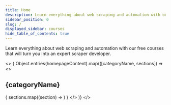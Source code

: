 ```yaml
---
title: Home
description: Learn everything about web scraping and automation with our free courses that will turn you into an expert scraper developer.
sidebar_position: 0
slug: /
displayed_sidebar: courses
hide_table_of_contents: true
---
```


Learn everything about web scraping and automation with our free courses that will turn you into an expert scraper developer.

<>
{
    Object.entries(homepageContent).map(([categoryName, sections]) =>
        <>
            <h2>{categoryName}</h2>
            <CardGrid>
                {
                    sections.map((section) =>
                    <Card
                        title={section.title}
                        desc={section.description}
                        imageUrl={section.imageUrl}
                        to={section.link}
                    />)
                }
            </CardGrid>
        </>
    )}
</>

<!-- The homepage menu card items are in the homepage_content.json file.

    Each item has its own JSON object, in which "cardItem" is the title and "href" is the link. If the link leads to outside the Apify Docs site, add the `"isExternalLink" : true` property. For local links, just use the article's path. E.g. `"/tutorials/apify-scrapers/web-scraper"`.

    In the title (cardItem), do not just give the article's name. Phrase the title in a way that answers a question or fulfills a goal the user might have.

    For example:
    {
        "cardItem": "How to run an actor",
        "href": "https://www.youtube.com/watch?v=BsidLZKdYWQ",
        "isExternalLink": true
    },

    Note:
    In JSON, all entries except booleans (true/false) and numbers need to be in double quote marks ("").

    Check the README for more information.
-->
